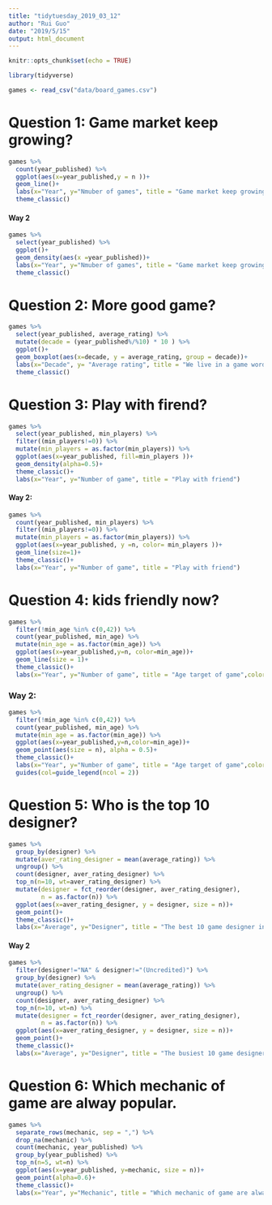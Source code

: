 ```yaml
---
title: "tidytuesday_2019_03_12"
author: "Rui Guo"
date: "2019/5/15"
output: html_document
---
```


```r
knitr::opts_chunk$set(echo = TRUE)
```

```r
library(tidyverse)

games <- read_csv("data/board_games.csv")
```

# Question 1: Game market keep growing?

```r
games %>% 
  count(year_published) %>% 
  ggplot(aes(x=year_published,y = n ))+
  geom_line()+
  labs(x="Year", y="Nmuber of games", title = "Game market keep growing")+
  theme_classic()

```

#### Way 2 

```r
games %>% 
  select(year_published) %>% 
  ggplot()+
  geom_density(aes(x =year_published))+
  labs(x="Year", y="Nmuber of games", title = "Game market keep growing")+
  theme_classic()

```
  
# Question 2: More good game?

```r
games %>% 
  select(year_published, average_rating) %>% 
  mutate(decade = (year_published%/%10) * 10 ) %>% 
  ggplot()+
  geom_boxplot(aes(x=decade, y = average_rating, group = decade))+
  labs(x="Decade", y= "Average rating", title = "We live in a game word")+
  theme_classic()

```

# Question 3: Play with firend?

```r
games %>% 
  select(year_published, min_players) %>% 
  filter((min_players!=0)) %>% 
  mutate(min_players = as.factor(min_players)) %>% 
  ggplot(aes(x=year_published, fill=min_players ))+
  geom_density(alpha=0.5)+
  theme_classic()+
  labs(x="Year", y="Number of game", title = "Play with friend")

```

#### Way 2:

```r
games %>% 
  count(year_published, min_players) %>% 
  filter((min_players!=0)) %>% 
  mutate(min_players = as.factor(min_players)) %>% 
  ggplot(aes(x=year_published, y =n, color= min_players ))+
  geom_line(size=1)+
  theme_classic()+
  labs(x="Year", y="Number of game", title = "Play with friend")

```

# Question 4: kids friendly now?

```r
games %>% 
  filter(!min_age %in% c(0,42)) %>% 
  count(year_published, min_age) %>% 
  mutate(min_age = as.factor(min_age)) %>% 
  ggplot(aes(x=year_published,y=n, color=min_age))+
  geom_line(size = 1)+
  theme_classic()+
  labs(x="Year", y="Number of game", title = "Age target of game",color = "Age")

```

### Way 2:

```r
games %>% 
  filter(!min_age %in% c(0,42)) %>% 
  count(year_published, min_age) %>% 
  mutate(min_age = as.factor(min_age)) %>% 
  ggplot(aes(x=year_published,y=n,color=min_age))+
  geom_point(aes(size = n), alpha = 0.5)+
  theme_classic()+
  labs(x="Year", y="Number of game", title = "Age target of game",color = "Age", size = "Number")+
  guides(col=guide_legend(ncol = 2))

```

# Question 5: Who is the top 10 designer?

```r
games %>% 
  group_by(designer) %>% 
  mutate(aver_rating_designer = mean(average_rating)) %>% 
  ungroup() %>% 
  count(designer, aver_rating_designer) %>% 
  top_n(n=10, wt=aver_rating_designer) %>% 
  mutate(designer = fct_reorder(designer, aver_rating_designer),
         n = as.factor(n)) %>% 
  ggplot(aes(x=aver_rating_designer, y = designer, size = n))+
  geom_point()+
  theme_classic()+
  labs(x="Average", y="Designer", title = "The best 10 game designer in the world")

```

#### Way 2

```r
games %>% 
  filter(designer!="NA" & designer!="(Uncredited)") %>% 
  group_by(designer) %>% 
  mutate(aver_rating_designer = mean(average_rating)) %>% 
  ungroup() %>% 
  count(designer, aver_rating_designer) %>% 
  top_n(n=10, wt=n) %>% 
  mutate(designer = fct_reorder(designer, aver_rating_designer),
         n = as.factor(n)) %>% 
  ggplot(aes(x=aver_rating_designer, y = designer, size = n))+
  geom_point()+
  theme_classic()+
  labs(x="Average", y="Designer", title = "The busiest 10 game designer in the world")

```

# Question 6: Which mechanic of game are alway popular.

```r
games %>% 
  separate_rows(mechanic, sep = ",") %>% 
  drop_na(mechanic) %>% 
  count(mechanic, year_published) %>% 
  group_by(year_published) %>%
  top_n(n=5, wt=n) %>% 
  ggplot(aes(x=year_published, y=mechanic, size = n))+
  geom_point(alpha=0.6)+
  theme_classic()+
  labs(x="Year", y="Mechanic", title = "Which mechanic of game are alway popular")

```


  
